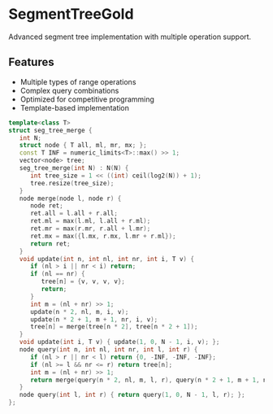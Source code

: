 # SegmentTreeGold

Advanced segment tree implementation with multiple operation support.

## Features
- Multiple types of range operations
- Complex query combinations
- Optimized for competitive programming
- Template-based implementation

```cpp
template<class T>
struct seg_tree_merge {
   int N;
   struct node { T all, ml, mr, mx; };
   const T INF = numeric_limits<T>::max() >> 1;
   vector<node> tree;
   seg_tree_merge(int N) : N(N) {
      int tree_size = 1 << ((int) ceil(log2(N)) + 1);
      tree.resize(tree_size);
   }
   node merge(node l, node r) {
      node ret;
      ret.all = l.all + r.all;
      ret.ml = max(l.ml, l.all + r.ml);
      ret.mr = max(r.mr, r.all + l.mr);
      ret.mx = max({l.mx, r.mx, l.mr + r.ml});
      return ret;
   }
   void update(int n, int nl, int nr, int i, T v) {
      if (nl > i || nr < i) return;
      if (nl == nr) {
         tree[n] = {v, v, v, v};
         return;
      }
      int m = (nl + nr) >> 1;
      update(n * 2, nl, m, i, v);
      update(n * 2 + 1, m + 1, nr, i, v);
      tree[n] = merge(tree[n * 2], tree[n * 2 + 1]);
   }
   void update(int i, T v) { update(1, 0, N - 1, i, v); };
   node query(int n, int nl, int nr, int l, int r) {
      if (nl > r || nr < l) return {0, -INF, -INF, -INF};
      if (nl >= l && nr <= r) return tree[n];
      int m = (nl + nr) >> 1;
      return merge(query(n * 2, nl, m, l, r), query(n * 2 + 1, m + 1, nr, l, r));
   }
   node query(int l, int r) { return query(1, 0, N - 1, l, r); };
};
```
